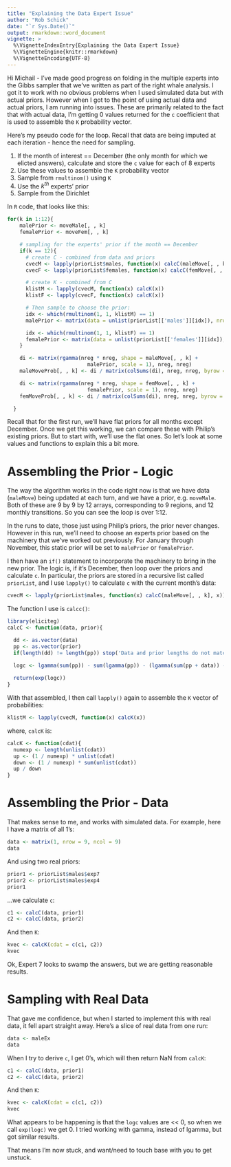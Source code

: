 ```yaml
---
title: "Explaining the Data Expert Issue"
author: "Rob Schick"
date: "`r Sys.Date()`"
output: rmarkdown::word_document
vignette: >
  %\VignetteIndexEntry{Explaining the Data Expert Issue}
  %\VignetteEngine{knitr::rmarkdown}
  %\VignetteEncoding{UTF-8}
---
```


Hi Michail - I've made good progress on folding in the multiple experts into the Gibbs sampler that we've written as part of the right whale analysis. I got it to work with no obvious problems when I used simulated data but with actual priors. However when I got to the point of using actual data and actual priors, I am running into issues. These are primarily related to the fact that with actual data, I'm getting 0 values returned for the `c` coefficient that is used to assemble the `K` probability vector.

Here's my pseudo code for the loop. Recall that data are being imputed at each iteration - hence the need for sampling.

1. If the month of interest == December (the only month for which we elicted answers), calculate and store the `c` value for each of 8 experts
2. Use these values to assemble the `K` probability vector
3. Sample from `rmultinom()` using `K`
4. Use the $k^{th}$ experts' prior
5. Sample from the Dirichlet

In `R` code, that looks like this:

```r
for(k in 1:12){
    malePrior <- moveMale[, , k]
    femalePrior <- moveFem[, , k]

    # sampling for the experts' prior if the month == December
    if(k == 12){
      # create C - combined from data and priors
      cvecM <- lapply(priorList$males, function(x) calcC(maleMove[, , k], x))
      cvecF <- lapply(priorList$females, function(x) calcC(femMove[, , k], x))

      # create K - combined from C
      klistM <- lapply(cvecM, function(x) calcK(x))
      klistF <- lapply(cvecF, function(x) calcK(x))

      # Then sample to choose the prior:
      idx <- which(rmultinom(1, 1, klistM) == 1)
      malePrior <- matrix(data = unlist(priorList[['males']][idx]), nrow = length(regID), ncol = length(regID))

      idx <- which(rmultinom(1, 1, klistF) == 1)
      femalePrior <- matrix(data = unlist(priorList[['females']][idx]), nrow = length(regID), ncol = length(regID))
    }

    di <- matrix(rgamma(nreg * nreg, shape = maleMove[, , k] +
                          malePrior, scale = 1), nreg, nreg)
    maleMoveProb[, , k] <- di / matrix(colSums(di), nreg, nreg, byrow = T)

    di <- matrix(rgamma(nreg * nreg, shape = femMove[, , k] +
                          femalePrior, scale = 1), nreg, nreg)
    femMoveProb[, , k] <- di / matrix(colSums(di), nreg, nreg, byrow = T)

  }
```

Recall that for the first run, we'll have flat priors for all months except December. Once we get this working, we can compare these with Philip's existing priors. But to start with, we'll use the flat ones. So let's look at some values and functions to explain this a bit more.

# Assembling the Prior - Logic
The way the algorithm works in the code right now is that we have data (`maleMove`) being updated at each turn, and we have a prior, e.g. `moveMale`. Both of these are 9 by 9 by 12 arrays, corresponding to 9 regions, and 12 monthly transitions. So you can see the loop is over 1:12.

In the runs to date, those just using Philip's priors, the prior never changes. However in this run, we'll need to choose an experts prior based on the machinery that we've worked out previously. For January through November, this static prior will be set to `malePrior` or `femalePrior`. 

I then have an `if()` statement to incorporate the machinery to bring in the new prior. The logic is, if it's December, then loop over the priors and calculate `c`. In particular, the priors are stored in a recursive list called `priorList`, and I use `lapply()` to calculate `c` with the current month's data:

```r
cvecM <- lapply(priorList$males, function(x) calcC(maleMove[, , k], x))
```

The function I use is `calcc()`:

```r
library(eliciteg)
calcC <- function(data, prior){

  dd <- as.vector(data)
  pp <- as.vector(prior)
  if(length(dd) != length(pp)) stop('Data and prior lengths do not match')
   
  logc <- lgamma(sum(pp)) - sum(lgamma(pp)) - (lgamma(sum(pp + data)) - sum(lgamma(pp + data)))

  return(exp(logc))
}
```

With that assembled, I then call `lapply()` again to assemble the `K` vector of probabilities:

```r
klistM <- lapply(cvecM, function(x) calcK(x))
```

where, `calcK` is:

```r
calcK <- function(cdat){
  numexp <- length(unlist(cdat))
  up <- (1 / numexp) * unlist(cdat)
  down <- (1 / numexp) * sum(unlist(cdat))
  up / down
}
```


# Assembling the Prior - Data
That makes sense to me, and works with simulated data. For example, here I have a matrix of all 1's:

```r
data <- matrix(1, nrow = 9, ncol = 9)
data
```

And using two real priors:

```r
prior1 <- priorList$males$exp7
prior2 <- priorList$males$exp4
prior1
```

...we calculate `c`:

```r
c1 <- calcC(data, prior1)
c2 <- calcC(data, prior2)
```

And then `K`:

```r
kvec <- calcK(cdat = c(c1, c2))
kvec
```

Ok, Expert 7 looks to swamp the answers, but we are getting reasonable results.

# Sampling with Real Data
That gave me confidence, but when I started to implement this with real data, it fell apart straight away. Here's a slice of real data from one run:

```r
data <- maleEx
data
```

When I try to derive `c`, I get 0's, which will then return NaN from `calcK`:

```r
c1 <- calcC(data, prior1)
c2 <- calcC(data, prior2)
```

And then `K`:

```r
kvec <- calcK(cdat = c(c1, c2))
kvec
```

What appears to be happening is that the `logc` values are << 0, so when we call `exp(logc)` we get 0. I tried working with gamma, instead of lgamma, but got similar results.

That means I'm now stuck, and want/need to touch base with you to get unstuck.

